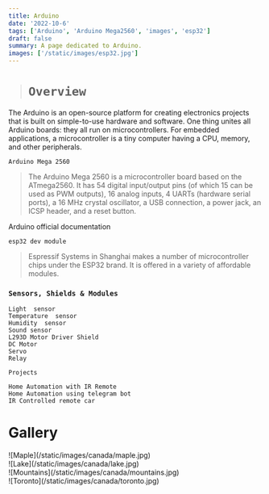 ```yaml
---
title: Arduino
date: '2022-10-6'
tags: ['Arduino', 'Arduino Mega2560', 'images', 'esp32']
draft: false
summary: A page dedicated to Arduino.
images: ['/static/images/esp32.jpg']
---
```


> # `Overview`

The Arduino is an open-source platform for creating electronics projects that is built on simple-to-use hardware and software.
One thing unites all Arduino boards: they all run on microcontrollers.
For embedded applications, a microcontroller is a tiny computer having a CPU, memory, and other peripherals.

`Arduino Mega 2560`

> The Arduino Mega 2560 is a microcontroller board based on the ATmega2560. It has 54 digital input/output pins (of which 15 can be used as PWM outputs), 16 analog inputs, 4 UARTs (hardware serial ports), a 16 MHz crystal oscillator, a USB connection, a power jack, an ICSP header, and a reset button.

Arduino official documentation

`esp32 dev module`

> Espressif Systems in Shanghai makes a number of microcontroller chips under the ESP32 brand. It is offered in a variety of affordable modules.

### `Sensors, Shields & Modules`

```
Light  sensor
Temperature  sensor
Humidity  sensor
Sound sensor
L293D Motor Driver Shield
DC Motor
Servo
Relay
```

`Projects`

```
Home Automation with IR Remote
Home Automation using telegram bot
IR Controlled remote car

```

# Gallery

<div className="flex flex-wrap -mx-2 overflow-hidden xl:-mx-2">
  <div className="my-1 px-2 w-full overflow-hidden xl:my-1 xl:px-2 xl:w-1/2">
    ![Maple](/static/images/canada/maple.jpg)
  </div>
  <div className="my-1 px-2 w-full overflow-hidden xl:my-1 xl:px-2 xl:w-1/2">
    ![Lake](/static/images/canada/lake.jpg)
  </div>
  <div className="my-1 px-2 w-full overflow-hidden xl:my-1 xl:px-2 xl:w-1/2">
    ![Mountains](/static/images/canada/mountains.jpg)
  </div>
  <div className="my-1 px-2 w-full overflow-hidden xl:my-1 xl:px-2 xl:w-1/2">
    ![Toronto](/static/images/canada/toronto.jpg)
  </div>
</div>
